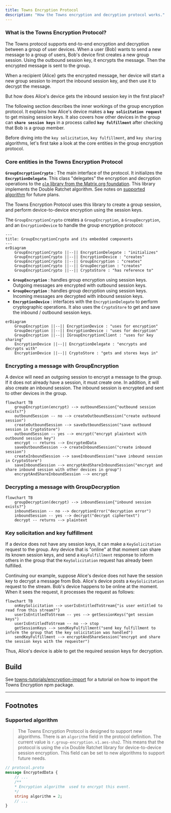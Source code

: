 ```yaml
---
title: Towns Encryption Protocol
description: "How the Towns encryption and decryption protocol works."
---
```


### What is the Towns Encryption Protocol?

The Towns protocol supports end-to-end encryption and decryption between
a group of user devices. When a user (Bob) wants to send a new message to a
group of users, Bob's device first creates a new group session. Using the
outbound session key, it encrypts the message. Then the encrypted message is
sent to the group.

When a recipient (Alice) gets the encrypted message, her device will start a
new group session to import the inbound session key, and then use it to decrypt
the message.

But how does Alice's device gets the inbound session key in the first place?

The following section describes the inner workings of the group encryption
protocol.  It explains how Alice's device makes a **`key solicitation request`**
to get missing session keys. It also covers how other devices in the group can
**`share session keys`** in a process called **`key fulfillment`**
after checking that Bob is a group member.

Before diving into the `key solicitation`, `key fulfillment`, and `key sharing`
algorithms, let's first take a look at the core entities in the group encryption
protocol.

### Core entities in the Towns Encryption Protocol

**`GroupEncryptionCrypto`** : The main interface of the protocol. It
initializes the **`EncryptionDelegate`**. This class "delegates" the
encryption and decryption operations to the
[`olm` library from the Matrix.org foundation](<https://www.npmjs.com/package/@matrix-org/olm>).
This library implements the Double Ratchet algorithm. See notes on [supported algorithm](#supported-algorithm) for future plans.

The Towns Encryption Protocol uses this library to create a group session, and
perform device-to-device encryption using the session keys.

The `GroupEncryptionCrypto` creates a `GroupEncryption`, a
`GroupDecryption`, and an `EncryptionDevice` to handle the group encryption
protocol:

```mermaid
---
title: GroupEncryptionCrypto and its embedded components
---
erDiagram
    GroupEncryptionCrypto ||--|| EncryptionDelegate : "initializes"
    GroupEncryptionCrypto ||--|| EncryptionDevice : "creates"
    GroupEncryptionCrypto ||--|| GroupEncryption : "creates"
    GroupEncryptionCrypto ||--|| GroupDecryption : "creates"
    GroupEncryptionCrypto ||--|| CryptoStore : "has reference to"
```

- **`GroupEncryption`** : handles group encryption using session keys. Outgoing
messages are encrypted with outbound session keys.
- **`GroupDecryption`** : handles group decryption using session keys. Incoming
messages are decrypted with inbound session keys.
- **`EncryptionDevice`** : interfaces with the `EncryptionDelegate` to perform
cryptographic operations. It also uses the `CryptoStore` to get and save the
inbound / outbound session keys.

```mermaid
erDiagram
    GroupEncryption ||--|| EncryptionDevice : "uses for encryption"
    GroupDecryption ||--|| EncryptionDevice : "uses for decryption"
    GroupEncryption ||--|| IGroupEncryptionClient : "uses for key sharing"
    EncryptionDevice ||--|| EncryptionDelegate : "encrypts and decrypts with"
    EncryptionDevice ||--|| CryptoStore : "gets and stores keys in"
```

### Encrypting a message with GroupEncryption

A device will need an outgoing session to encrypt a message to the group. If
it does not already have a session, it must create one. In addition, it will
also create an inbound session. The inbound session is encrypted and sent to
other devices in the group.

```mermaid
flowchart TB
    groupEncryption(encrypt) --> outboundSession{"outbound session exists?"}
    outboundSession -- no --> createOutboundSession("create outbound session")
    createOutboundSession --> saveOutboundSession("save outbound session in CryptoStore")
    outboundSession -- yes --> encrypt("encrypt plaintext with outbound session key")
    encrypt -- returns --> EncryptedData
    saveOutboundSession --> createInboundSession("create inbound session")
    createInboundSession --> saveInboundSession("save inbound session in CryptoStore")
    saveInboundSession --> encryptAndShareInboundSession("encrypt and share inbound session with other devices in group")
    encryptAndShareInboundSession --> encrypt
```

### Decrypting a message with GroupDecryption

```mermaid
flowchart TB
    groupDecryption(decrypt) --> inboundSession{"inbound session exists?"}
    inboundSession -- no --> decryptionError("decryption error")
    inboundSession -- yes --> decrypt("decrypt ciphertext")
    decrypt -- returns --> plaintext
```

### Key solicitation and key fulfillment

If a device does not have any session keys, it can make a `KeySolicitation`
request to the group. Any device that is "online" at that moment can share its
known session keys, and send a `KeyFulfillment` response to inform others in the
group that the `KeySolicitation` request has already been fulfilled.

Continuing our example, suppose Alice's device does not have the session key
to decrypt a message from Bob. Alice's device posts a `KeySolicitation` request
to the stream. Bob's device happens to be online at the moment. When it sees the
request, it processes the request as follows:

```mermaid
flowchart TB
    onKeySolicitation --> userIsEntitledToStream{"is user entitled to read from this stream?"}
    userIsEntitledToStream -- yes --> getSessionKeys("get session keys")
    userIsEntitledToStream -- no --> stop
    getSessionKeys --> sendKeyFulfillment("send key fulfillment to inform the group that the key solicitation was handled")
    sendKeyFulfillment --> encryptAndShareSession("encrypt and share the session keys with the requester")
```

Thus, Alice's device is able to get the required session keys for decryption.

## Build

See [towns-tutorials/encryption-import](https://github.com/river-build/towns-tutorials/tree/main/encryption-import) for a tutorial on how to import the Towns Encryption
npm package.

---

## Footnotes

### Supported algorithm

> The Towns Encryption Protocol is designed to support new algorithms. There is
an `algorithm` field in the protocol definition. The current value is
`r.group-encryption.v1.aes-sha2`. This means that the protocol is using the
`olm` Double Ratchet library for device-to-device session encryption.
This field can be set to new algorithms to support future needs.

```protobuf
// protocol.proto
message EncryptedData {
    // ...
    /**
    * Encryption algorithm  used to encrypt this event.
    */
    string algorithm = 2;
    // ...
}
```
